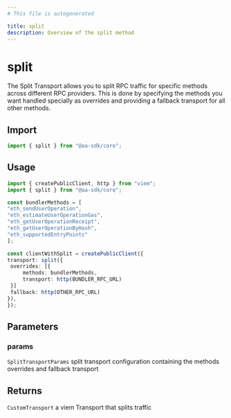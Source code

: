 ```yaml
---
# This file is autogenerated

title: split
description: Overview of the split method
---
```


# split

The Split Transport allows you to split RPC traffic for specific methods across
different RPC providers. This is done by specifying the methods you want handled
specially as overrides and providing a fallback transport for all other methods.

## Import

```ts
import { split } from "@aa-sdk/core";
```

## Usage

```ts
import { createPublicClient, http } from "viem";
import { split } from "@aa-sdk/core";

const bundlerMethods = [
"eth_sendUserOperation",
"eth_estimateUserOperationGas",
"eth_getUserOperationReceipt",
"eth_getUserOperationByHash",
"eth_supportedEntryPoints"
];

const clientWithSplit = createPublicClient({
transport: split({
 overrides: [{
     methods: bundlerMethods,
     transport: http(BUNDLER_RPC_URL)
 }]
 fallback: http(OTHER_RPC_URL)
}),
});
```

## Parameters

### params

`SplitTransportParams`
split transport configuration containing the methods overrides and fallback transport

## Returns

`CustomTransport`
a viem Transport that splits traffic
